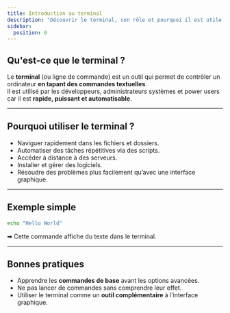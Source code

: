 ```yaml
---
title: Introduction au terminal
description: "Découvrir le terminal, son rôle et pourquoi il est utile."
sidebar:
  position: 0
---
```


## Qu'est-ce que le terminal ?

Le **terminal** (ou ligne de commande) est un outil qui permet de contrôler un ordinateur **en tapant des commandes textuelles**.  
Il est utilisé par les développeurs, administrateurs systèmes et power users car il est **rapide, puissant et automatisable**.

---

## Pourquoi utiliser le terminal ?

- Naviguer rapidement dans les fichiers et dossiers.  
- Automatiser des tâches répétitives via des scripts.  
- Accéder à distance à des serveurs.  
- Installer et gérer des logiciels.  
- Résoudre des problèmes plus facilement qu’avec une interface graphique.

---

## Exemple simple

```bash
echo "Hello World"
```

➡ Cette commande affiche du texte dans le terminal.

---

## Bonnes pratiques

- Apprendre les **commandes de base** avant les options avancées.  
- Ne pas lancer de commandes sans comprendre leur effet.  
- Utiliser le terminal comme un **outil complémentaire** à l’interface graphique.  
